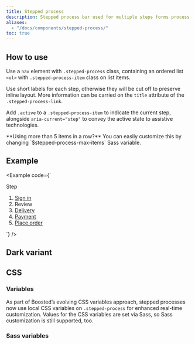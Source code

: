 ```yaml
---
title: Stepped process
description: Stepped process bar used for multiple steps forms process
aliases:
  - "/docs/components/stepped-process/"
toc: true
---
```


## How to use

Use a `nav` element with `.stepped-process` class, containing an ordered list `<ol>` with `.stepped-process-item` class on list items.

Use short labels for each step, otherwise they will be cut off to preserve inline layout. More information can be carried on the `title` attribute of the `.stepped-process-link`.

Add `.active` to a `.stepped-process-item` to indicate the current step, alongside `aria-current="step"` to convey the active state to assistive technologies.

<Callout type="info">
**Using more than 5 items in a row?** You can easily customize this by changing `$stepped-process-max-items` Sass variable.
</Callout>

## Example

<Example code={`<nav class="stepped-process" aria-label="Checkout process">
    <p class="float-start mt-2 me-2 fw-bold d-sm-none">Step</p>
    <ol>
      <li class="stepped-process-item">
        <a class="stepped-process-link" href="#" title="1. Sign in">Sign in</a>
      </li>
      <li class="stepped-process-item active">
        <a class="stepped-process-link" title="2. Review" aria-current="step">Review</a>
      </li>
      <li class="stepped-process-item">
        <a class="stepped-process-link" href="#" title="3. Delivery">Delivery</a>
      </li>
      <li class="stepped-process-item">
        <a class="stepped-process-link" href="#" title="4. Payment">Payment</a>
      </li>
      <li class="stepped-process-item">
        <a class="stepped-process-link" href="#" title="5. Place order">Place order</a>
      </li>
    </ol>
  </nav>`} />

## Dark variant

<DeprecatedIn version="5.3.3" />

<CalloutDeprecatedDarkVariants component="stepped-process" />

## CSS

### Variables

<AddedIn version="5.2.0" />

As part of Boosted’s evolving CSS variables approach, stepped processes now use local CSS variables on `.stepped-process` for enhanced real-time customization. Values for the CSS variables are set via Sass, so Sass customization is still supported, too.

<ScssDocs name="stepped-process-css-vars" file="scss/_stepped-process.scss" />

### Sass variables

<ScssDocs name="stepped-process" file="scss/_variables.scss" />
